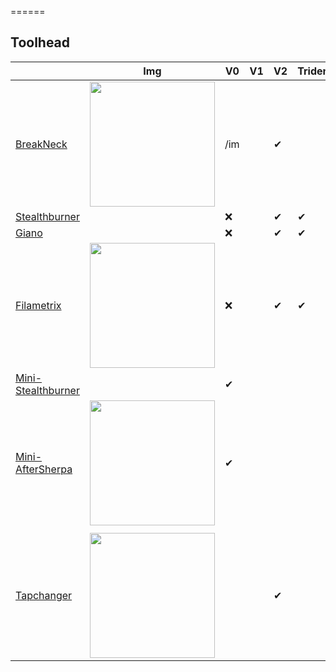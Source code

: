 ======

## Toolhead

|                                                                                                   | Img                                                                                                                                                                                                  | V0  | V1  | V2  | Trident |     |     |     |     |     |
| ------------------------------------------------------------------------------------------------- | ---------------------------------------------------------------------------------------------------------------------------------------------------------------------------------------------------- | --- | --- | --- | ------- | --- | --- | --- | --- | --- |
| [BreakNeck](https://github.com/leddhedd/BreakNeck)                                                | <img src="https://github.com/leddhedd/BreakNeck/blob/main/Images/sizes.png?raw=true" width="200"/>                                                                                                   | /im |     | ✔   |         |     |     |     |     |     |
| [Stealthburner](Stealthburner.md)                                                                 |                                                                                                                                                                                                      | ❌   |     | ✔   | ✔       |     |     |     |     |     |
| [Giano](https://github.com/FBServiceTech3D/Giano_StealthBurner_Dual_Filament)                     |                                                                                                                                                                                                      | ❌   |     | ✔   | ✔       |     |     |     |     |     |
| [Filametrix](https://www.printables.com/fr/model/638605-filametrix-mmuercf-filament-cutter-voron) | <img src="https://media.printables.com/media/prints/638605/images/5048319_9a489845-1fce-446d-bc86-3d19f1b790b1_0f19d1d9-0d40-4afd-a19e-55a379e5c11a/thumbs/inside/1280x960/png/3.webp" width="200"/> | ❌   |     | ✔   | ✔       |     |     |     |     |     |
| [Mini-Stealthburner](Mini-Stealthburner.md)                                                       |                                                                                                                                                                                                      | ✔   |     |     |         |     |     |     |     |     |
| [Mini-AfterSherpa](https://github.com/PrintersForAnts/Mini-AfterSherpa)                           | <img src="https://github.com/PrintersForAnts/Mini-AfterSherpa/raw/main/images/mini-aftersherpa-hero.jpg" width="200"/>                                                                               | ✔   |     |     |         |     |     |     |     |     |
|                                                                                                   |                                                                                                                                                                                                      |     |     |     |         |     |     |     |     |     |
| [Tapchanger](https://github.com/viesturz/tapchanger)                                              | <img src="https://github.com/viesturz/tapchanger/raw/main/images/rods-photo.jpg" width="200"/>                                                                                                       |     |     | ✔   |         |     |     |     |     |     |
